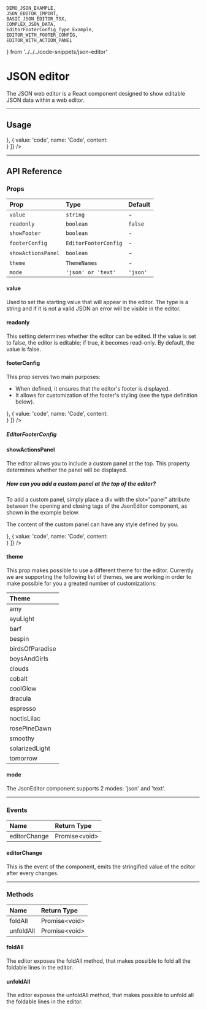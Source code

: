 
    DEMO_JSON_EXAMPLE,
    JSON_EDITOR_IMPORT,
    BASIC_JSON_EDITOR_TSX,
    COMPLEX_JSON_DATA,
    EditorFooterConfig_Type_Example,
    EDITOR_WITH_FOOTER_CONFIG,
    EDITOR_WITH_ACTION_PANEL
} from '../../../code-snippets/json-editor'

# JSON editor

The JSON web editor is a React component designed to show editable JSON data within a web editor.

<MdxCodeEditor theme="amy" height="85px" readonly={false} type="json" value={DEMO_JSON_EXAMPLE} />
<MdxCodeEditor theme="barf" height="85px" readonly={false} type="json" value={DEMO_JSON_EXAMPLE} />
<MdxCodeEditor theme="bespin" height="85px" readonly={false} type="json" value={DEMO_JSON_EXAMPLE} />
<MdxCodeEditor theme="cobalt" height="85px" readonly={false} type="json" value={DEMO_JSON_EXAMPLE} />
<MdxCodeEditor theme="coolGlow" height="85px" readonly={false} type="json" value={DEMO_JSON_EXAMPLE} />
<MdxCodeEditor theme="clouds" height="85px" readonly={false} type="json" value={DEMO_JSON_EXAMPLE} />

---

## Usage

<div className='p-2'>
    <TestTabs tabs={[
        {
            value: 'preview',
            name: 'Preview',
            content: 
            <div className="p-2 h-[400px]">
                <MdxCodeEditor theme="cobalt" height="100%" readonly={false} type="javascript" value={COMPLEX_JSON_DATA} />
            </div>
        },
        {
            value: 'code',
            name: 'Code',
            content: 
            <div className="p-2 h-[400px]">
                <MdxCodeEditor theme="cobalt" height="auto" readonly={false} type="javascript" value={JSON_EDITOR_IMPORT} />
                <MdxCodeEditor theme="cobalt" height="auto" readonly={false} type="javascript" value={BASIC_JSON_EDITOR_TSX} />
            </div>
        }
    ]} />
</div>

---

## API Reference

### Props

| Prop | Type | Default |
|:---------|:---------|:---------|
| ```value```  | ```string```  | -  |
| ```readonly```  | ```boolean```  | ```false```  |
| ```showFooter```  | ```boolean```  | -  |
| ```footerConfig```  | ```EditorFooterConfig```  | -  |
| ```showActionsPanel```  | ```boolean```  | -  |
| ```theme```  | ```ThemeNames```  | -  |
| ```mode```  | ```'json' or 'text'```  | ```'json' ``` |

#### value

Used to set the starting value that will appear in the editor. The type is a string and if it is not a valid JSON an error will be
visible in the editor.

#### readonly

This setting determines whether the editor can be edited. If the value is set to false, the editor is editable; if true, it becomes 
read-only. By default, the value is false.

#### footerConfig

This prop serves two main purposes:  
- When defined, it ensures that the editor's footer is displayed.  
- It allows for customization of the footer's styling (see the type definition below).

<div className='p-2'>
    <TestTabs tabs={[
        {
            value: 'preview',
            name: 'Preview',
            content: 
            <div className="p-2 h-[400px]">
                <MdxCodeEditor 
                theme="cobalt" 
                height="100%" 
                readonly={false} 
                type="javascript" 
                value={JSON_EDITOR_IMPORT} 
                footerConfig={{ color: '#000', backgroundColor: '#efefef' }}/>
            </div>
        },
        {
            value: 'code',
            name: 'Code',
            content: 
            <div className="p-2 h-[400px]">
                <MdxCodeEditor theme="cobalt" height="auto" readonly={false} type="javascript" value={EDITOR_WITH_FOOTER_CONFIG} />
            </div>
        }
    ]} />
</div>


##### EditorFooterConfig

<div className="p-2 h-[200px] w-full">
    <MdxCodeEditor 
        theme="cobalt" 
        height="100%" 
        readonly={true} 
        type="javascript" 
        value={EditorFooterConfig_Type_Example} 
        showFooter={true}/>
 </div>

#### showActionsPanel

The editor allows you to include a custom panel at the top. This property determines whether the panel will be displayed.

##### How can you add a custom panel at the top of the editor?

To add a custom panel, simply place a div with the slot="panel" attribute between the opening and closing tags of the JsonEditor 
component, as shown in the example below.

The content of the custom panel can have any style defined by you.

<div className='p-2'>
    <TestTabs tabs={[
        {
            value: 'preview',
            name: 'Preview',
            content: 
            <div className="p-2 h-[400px]">
                <MdxCodeEditor 
                theme="cobalt" 
                height="100%" 
                readonly={false} 
                type="javascript" 
                value={EDITOR_WITH_ACTION_PANEL} 
                showActionsPanel={true} />
            </div>
        },
        {
            value: 'code',
            name: 'Code',
            content: 
            <div className="p-2 h-[400px]">
                <MdxCodeEditor theme="cobalt" height="auto" readonly={false} type="javascript" value={EDITOR_WITH_ACTION_PANEL} />
            </div>
        }
    ]} />
</div>


#### theme

This prop makes possible to use a different theme for the editor. Currently we are supporting the following list of themes,
we are working in order to make possible for you a greated number of customizations:

| Theme |
|:---------|
| amy |
| ayuLight |
| barf |
| bespin |
| birdsOfParadise |
| boysAndGirls |
| clouds |
| cobalt |
| coolGlow |
| dracula |
| espresso |
| noctisLilac |
| rosePineDawn |
| smoothy |
| solarizedLight |
| tomorrow |

#### mode

The JsonEditor component supports 2 modes: 'json' and 'text'.

---

### Events

| Name | Return Type |
|:---------|:---------|
| editorChange  | Promise\<void\>  |

#### editorChange

This is the event of the component, emits the stringified value of the editor after every changes.

---

### Methods

| Name | Return Type |
|:---------|:---------|
| foldAll  | Promise\<void\>   |
| unfoldAll  | Promise\<void\>  |

#### foldAll

The editor exposes the foldAll method, that makes possible to fold all the foldable lines in the editor.

#### unfoldAll

The editor exposes the unfoldAll method, that makes possible to unfold all the foldable lines in the editor.
